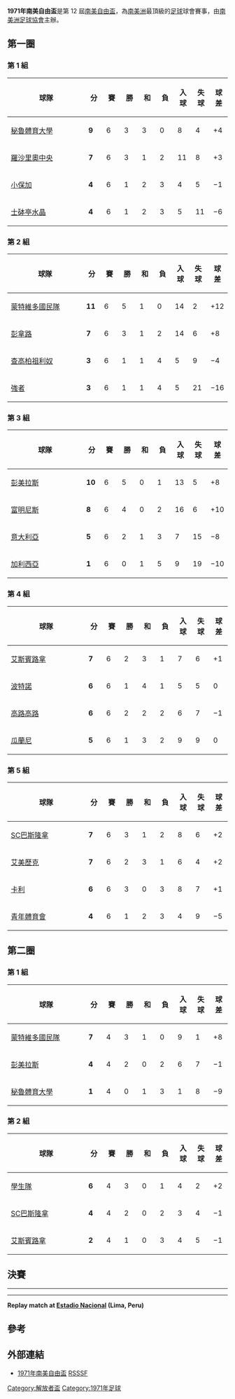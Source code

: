 {{Infobox 國際足球賽事賽季
| tourney_name          = 南美自由盃
| year                  = 1971
| image                 = 
| size                  = 
| caption               = 
| edition               = 12
| defending_champ_other = {{flagicon|ARG|alt}} [[拉普拉塔大學生|學生隊]]
| dates                 = 1971年2月13日–6月9日
| num_teams             = 21 隊
| associations          = 10
| champion_other        = {{flagicon|URU}} [[民族足球俱樂部|蒙特維多國民隊]]
| count                 = 1
| second_other          = {{flagicon|ARG}} [[拉普拉塔大學生|學生隊]]
| matches               = 75
| goals                 = 195
| attendance            = 
| top_scorer            = {{flagicon|ARG}} [[Luis_Artime|Luis Artime]]<br> （10 球）
| player                = 
| prevseason            = [[1970年南美自由盃|1970]]
| nextseason            = [[1972年南美自由盃|1972]]
}}

'''1971年南美自由盃'''是第 12 屆[[南美自由盃|南美自由盃]]，為[[南美洲|南美洲]]最頂級的[[足球|足球]]球會賽事，由[[南美洲足球協會|南美洲足球協會]]主辦。

==第一圈==
===第 1 組===
{| class="wikitable" style="text-align: center;"
|-
!width="165"|球隊
!width="25"|分
!width="25"|賽
!width="25"|勝
!width="25"|和
!width="25"|負
!width="25"|入球
!width="25"|失球
!width="25"|球差
|-bgcolor=#CCFFCC
|style="text-align:left;"|{{flagicon|PER}} [[秘魯體育大學|秘魯體育大學]]
|'''9'''||6||3||3||0||8||4||+4
|-
|style="text-align:left;"|{{flagicon|ARG}} [[羅薩里奧中央|羅沙里奧中央]]
|'''7'''||6||3||1||2||11||8||+3
|-
|style="text-align:left;"|{{flagicon|ARG}} [[小保加體育會|小保加]]
|'''4'''||6||1||2||3||4||5||−1
|-
|style="text-align:left;"|{{flagicon|PER}} [[士砵亭水晶|士砵亭水晶]]
|'''4'''||6||1||2||3||5||11||−6
|}

===第 2 組===

{| class="wikitable" style="text-align: center;"
|-
!width="165"|球隊
!width="25"|分
!width="25"|賽
!width="25"|勝
!width="25"|和
!width="25"|負
!width="25"|入球
!width="25"|失球
!width="25"|球差
|-bgcolor=#CCFFCC
|style="text-align:left;"|{{flagicon|URU}} [[民族足球俱樂部|蒙特維多國民隊]]
|'''11'''||6||5||1||0||14||2||+12
|-
|style="text-align:left;"|{{flagicon|URU}} [[佩那羅爾足球俱樂部|彭拿路]]
|'''7'''||6||3||1||2||14||6||+8
|-
|style="text-align:left;"|{{flagicon|BOL}} [[查高柏祖利奴|查高柏祖利奴]]
|'''3'''||6||1||1||4||5||9||−4
|-
|style="text-align:left;"|{{flagicon|BOL}} [[最強者足球俱樂部|強者]]
|'''3'''||6||1||1||4||5||21||−16
|}

===第 3 組===

{| class="wikitable" style="text-align: center;"
|-
!width="165"|球隊
!width="25"|分
!width="25"|賽
!width="25"|勝
!width="25"|和
!width="25"|負
!width="25"|入球
!width="25"|失球
!width="25"|球差
|-bgcolor=#CCFFCC
|style="text-align:left;"|{{flagicon|BRA}} [[彭美拉斯足球會|彭美拉斯]]
|'''10'''||6||5||0||1||13||5||+8
|-
|style="text-align:left;"|{{flagicon|BRA}} [[富明尼斯足球會|富明尼斯]]
|'''8'''||6||4||0||2||16||6||+10
|-
|style="text-align:left;"|{{flagicon|VEN}} [[佩塔雷競技足球俱樂部|意大利亞]]
|'''5'''||6||2||1||3||7||15||−8
|-
|style="text-align:left;"|{{flagicon|VEN}} [[加利西亞體育會|加利西亞]]
|'''1'''||6||0||1||5||9||19||−10
|}

===第 4 組===

{| class="wikitable" style="text-align: center;"
|-
!width="165"|球隊
!width="25"|分
!width="25"|賽
!width="25"|勝
!width="25"|和
!width="25"|負
!width="25"|入球
!width="25"|失球
!width="25"|球差
|-bgcolor=#CCFFCC
|style="text-align:left;"|{{flagicon|CHI}} [[艾斯潘諾拉聯合體育俱樂部|艾斯賓路拿]]
|'''7'''||6||2||3||1||7||6||+1
|-
|style="text-align:left;"|{{flagicon|PAR}} [[波特諾山丘|波特諾]]
|'''6'''||6||1||4||1||5||5||0
|-
|style="text-align:left;"|{{flagicon|CHI}} [[科洛科洛競技俱樂部|高路高路]]
|'''6'''||6||2||2||2||6||7||−1
|-
|style="text-align:left;"|{{flagicon|PAR}} [[瓜拉尼俱樂部|瓜蘭尼]]
|'''5'''||6||1||3||2||9||9||0
|}

===第 5 組===

{| class="wikitable" style="text-align: center;"
|-
!width="165"|球隊
!width="25"|分
!width="25"|賽
!width="25"|勝
!width="25"|和
!width="25"|負
!width="25"|入球
!width="25"|失球
!width="25"|球差
|-bgcolor=#CCFFCC
|style="text-align:left;" |{{flagicon|ECU}} [[巴塞羅那競技俱樂部|SC巴斯隆拿]]
|'''7'''||6||3||1||2||8||6||+2
|-
|style="text-align:left;"|{{flagicon|ECU}} [[埃梅萊克體育俱樂部|艾美歷克]]
|'''7'''||6||2||3||1||6||4||+2
|-
|style="text-align:left;"|{{flagicon|COL}} [[卡利體育會|卡利]]
|'''6'''||6||3||0||3||8||7||+1
|-
|style="text-align:left;"|{{flagicon|COL}} [[巴蘭基亞青年體育俱樂部|青年體育會]]
|'''4'''||6||1||2||3||4||9||−5
|}

==第二圈==

===第 1 組===

{| class="wikitable" style="text-align: center;"
|-
!width="165"|球隊
!width="25"|分
!width="25"|賽
!width="25"|勝
!width="25"|和
!width="25"|負
!width="25"|入球
!width="25"|失球
!width="25"|球差
|-bgcolor=#CCFFCC
|style="text-align:left;" |{{flagicon|URU}} [[民族足球俱樂部|蒙特維多國民隊]]
|'''7'''||4||3||1||0||9||1||+8
|-
|style="text-align:left;"|{{flagicon|BRA}} [[彭美拉斯足球會|彭美拉斯]]
|'''4'''||4||2||0||2||6||7||−1
|-
|style="text-align:left;"|{{flagicon|PER}} [[秘魯體育大學|秘魯體育大學]]
|'''1'''||4||0||1||3||1||8||−9
|}

===第 2 組===

{| class="wikitable" style="text-align: center;"
|-
!width="165"|球隊
!width="25"|分
!width="25"|賽
!width="25"|勝
!width="25"|和
!width="25"|負
!width="25"|入球
!width="25"|失球
!width="25"|球差
|-bgcolor=#CCFFCC
|style="text-align:left;" |{{flagicon|ARG}} [[拉普拉塔大學生|學生隊]]
|'''6'''||4||3||0||1||4||2||+2
|-
|style="text-align:left;"|{{flagicon|ECU}} [[巴塞羅那競技俱樂部|SC巴斯隆拿]]
|'''4'''||4||2||0||2||3||4||−1
|-
|style="text-align:left;"|{{flagicon|CHI}} [[艾斯潘諾拉聯合體育俱樂部|艾斯賓路拿]]
|'''2'''||4||1||0||3||4||5||−1
|}

==決賽==
{{footballbox
|date = 1971年5月26日
|team1 = [[拉普拉塔大學生|學生隊]] {{flagicon|ARG}}
|score = 1–0
|team2 = {{flagicon|URU}} [[民族足球俱樂部|蒙特維多國民隊]]
|goals1 = 
|goals2 =
|stadium = 
|attendance = 
|referee = }}
----
{{footballbox
|date = 1971年6月2日
|team1 = [[民族足球俱樂部|蒙特維多國民隊]] {{flagicon|URU}}
|score = 1–0
|team2 = {{flagicon|ARG}} [[拉普拉塔大學生|學生隊]]
|goals1 = 
|goals2 = 
|stadium = 
|attendance = 
|referee = }}
----
'''Replay match at [[Estadio_Nacional_(Lima)|Estadio Nacional]] (Lima, Peru)'''
{{footballbox
|date = 1971年6月9日
|team1 = [[民族足球俱樂部|蒙特維多國民隊]] {{flagicon|URU}}
|score = 2–0
|team2 = {{flagicon|ARG}} [[拉普拉塔大學生|學生隊]]
|goals1 = 
|goals2 = 
|stadium = [[Estadio_Nacional_(Lima)|Estadio Nacional]], [[Peru|Peru]]
|attendance = 
|referee = }}

==參考==
{{reflist}}

==外部連結==
*[http://rsssf.com/sacups/copa71.html 1971年南美自由盃]{{Wayback|url=http://rsssf.com/sacups/copa71.html |date=20200221205656 }} [[RSSSF|RSSSF]]

{{歷屆南美解放者盃}}

[[Category:解放者盃|Category:解放者盃]]
[[Category:1971年足球|Category:1971年足球]]